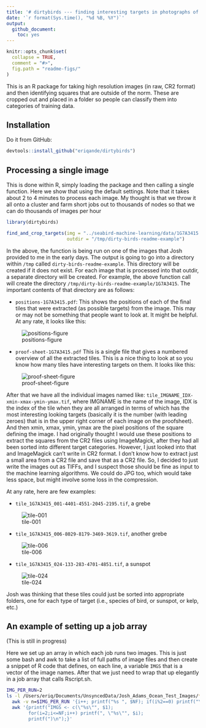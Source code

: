 ```yaml
---
title: '# dirtybirds --- finding interesting targets in photographs of the ocean surface'
date: '`r format(Sys.time(), "%d %B, %Y")`'
output:
  github_document:
    toc: yes
---
```


<!-- README.md is generated from README.Rmd. Please edit that file -->

```r
knitr::opts_chunk$set(
  collapse = TRUE,
  comment = "#>",
  fig.path = "readme-figs/"
)
```





This is an R package for taking high resolution images (in raw, CR2 format)
and then identifying squares that are outside of the norm.  These are cropped out and placed
in a folder so people can classify them into categories of training data.


## Installation

Do it from GitHub:
```r
devtools::install_github("eriqande/dirtybirds")
```


## Processing a single image

This is done within R, simply loading the package and then calling
a single function.  Here we show that using the default settings. Note that it takes
about 2 to 4 minutes to process each image.  My thought is that we throw it all onto
a cluster and farm short jobs out to thousands of nodes so that we can do thousands of images
per hour
```r
library(dirtybirds)

find_and_crop_targets(img = "../seabird-machine-learning/data/1G7A3415.CR2",
                      outdir = "/tmp/dirty-birds-readme-example")
```
In the above, the function is being run on one of the images that Josh provided
to me in the early days.  The output is going to go into a directory within
`/tmp` called `dirty-birds-readme-example`.  This directory will be created if
it does not exist.  For each image that is processed into that outdir, a separate
directory will be created.  For example, the above function call will create
the directory `/tmp/dirty-birds-readme-example/1G7A3415`.  The important 
contents of that directory are as follows:

* `positions-1G7A3415.pdf`:  This shows the positions of each of the final tiles
that were extracted (as possible targets) from the image. This may or may not be
something that people want to look at. It might be helpful.  At any rate, it looks like this:

![positions-figure](readme-figs/positions-1G7A3415.png)

* `proof-sheet-1G7A3415.pdf` This is a single file that gives a numbered overview of 
all the extracted tiles. This is a nice thing to look at so you know how many 
tiles have interesting targets on them.  It looks like this:

![proof-sheet-figure](readme-figs/proof-sheet-1G7A3415.png)

After that we have all the individual images named like:
`tile_IMGNAME_IDX-xmin-xmax-ymin-ymax.tif`, where IMGNAME is the name of the image,
IDX is the index of the tile when they are all arranged in terms of which has the most 
interesting looking targets (basically it is the number (with leading zeroes) that is
in the upper right corner of each image on the proofsheet).  And then xmin, xmax, ymin,
ymax are the pixel positions of the square defining the image.  I had originally
thought I would use these positions to extract the 
squares from the CR2 files using ImageMagick, after they
had all been sorted into different target categories.  However, I just looked into
that and ImageMagick can't write in CR2 format. I don't know how to extract just a
small area from a CR2 file and save that as a CR2 file.  So, I decided to just write
the images out as TIFFs, and I suspect those should be fine as input to the 
machine learning algorithms.  We could do JPG too, which would take less space, but
might involve some loss in the compression.


At any rate, here are few examples:


* `tile_1G7A3415_001-4401-4551-2045-2195.tif`, a grebe

![tile-001](readme-figs/tile_1G7A3415_001-4401-4551-2045-2195.png)

* `tile_1G7A3415_006-8029-8179-3469-3619.tif`, another grebe

![tile-006](readme-figs/tile_1G7A3415_006-8029-8179-3469-3619.png)

* `tile_1G7A3415_024-133-283-4701-4851.tif`, a sunspot

![tile-024](readme-figs/tile_1G7A3415_024-133-283-4701-4851.png)

Josh was thinking that these tiles could just be sorted into appropriate folders, one for
each type of target (i.e., species of bird, or sunspot, or kelp, etc.)

## An example of setting up a job array

(This is still in progress)

Here we set up an array in which each job runs two images.  This is just some bash
and awk to take a list of full paths of image files and then create a snippet of
R code that defines, on each line, a variable `IMGS` that is a vector of the 
image names.  After that we just need to wrap that up elegantly in a job array
that calls Rscript.sh.

```sh
IMG_PER_RUN=2
ls -l /Users/eriq/Documents/UnsyncedData/Josh_Adams_Ocean_Test_Images/*.CR2 |   \
  awk -v n=$IMG_PER_RUN '{i++; printf("%s ", $NF); if(i%2==0) printf("\n");}' |   \
  awk '{printf("IMGS <- c(\"%s\"", $1); 
        for(i=2;i<=NF;i++) printf(", \"%s\"", $i); 
        printf(")\n");}'
```
